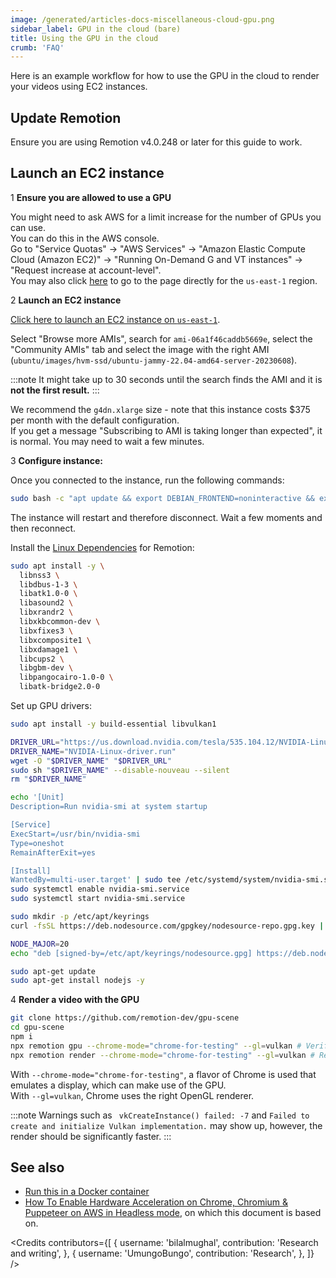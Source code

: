 ```yaml
---
image: /generated/articles-docs-miscellaneous-cloud-gpu.png
sidebar_label: GPU in the cloud (bare)
title: Using the GPU in the cloud
crumb: 'FAQ'
---
```


Here is an example workflow for how to use the GPU in the cloud to render your videos using EC2 instances.

## Update Remotion

Ensure you are using Remotion v4.0.248 or later for this guide to work.

## Launch an EC2 instance

<Step>1</Step> <strong>Ensure you are allowed to use a GPU</strong>

You might need to ask AWS for a limit increase for the number of GPUs you can use.  
You can do this in the AWS console.  
Go to "Service Quotas" -> "AWS Services" -> "Amazon Elastic Compute Cloud (Amazon EC2)" -> "Running On-Demand G and VT instances" -> "Request increase at account-level".  
You may also click [here](https://us-east-1.console.aws.amazon.com/servicequotas/home/services/ec2/quotas/L-DB2E81BA) to go to the page directly for the `us-east-1` region.

<Step>2</Step> <strong>Launch an EC2 instance</strong>

[Click here to launch an EC2 instance on `us-east-1`](https://us-east-1.console.aws.amazon.com/ec2/home?region=us-east-1#LaunchInstances:).

Select "Browse more AMIs", search for `ami-06a1f46caddb5669e`, select the "Community AMIs" tab and select the image with the right AMI (`ubuntu/images/hvm-ssd/ubuntu-jammy-22.04-amd64-server-20230608`).

:::note
It might take up to 30 seconds until the search finds the AMI and it is **not the first result.**
:::

We recommend the `g4dn.xlarge` size - note that this instance costs $375 per month with the default configuration.  
If you get a message "Subscribing to AMI is taking longer than expected", it is normal. You may need to wait a few minutes.

<Step>3</Step> <strong>Configure instance:</strong>

Once you connected to the instance, run the following commands:

```bash title="Upgrade the Linux Kernel to v6"
sudo bash -c "apt update && export DEBIAN_FRONTEND=noninteractive && export NEEDRESTART_MODE=a && apt upgrade -y && reboot"
```

The instance will restart and therefore disconnect. Wait a few moments and then reconnect.

Install the [Linux Dependencies](/docs/miscellaneous/linux-dependencies) for Remotion:

```bash title="Install Linux Dependencies"
sudo apt install -y \
  libnss3 \
  libdbus-1-3 \
  libatk1.0-0 \
  libasound2 \
  libxrandr2 \
  libxkbcommon-dev \
  libxfixes3 \
  libxcomposite1 \
  libxdamage1 \
  libcups2 \
  libgbm-dev \
  libpangocairo-1.0-0 \
  libatk-bridge2.0-0
```

Set up GPU drivers:

```bash title="Install libvulkan"
sudo apt install -y build-essential libvulkan1
```

```bash title="Install GPU drivers"
DRIVER_URL="https://us.download.nvidia.com/tesla/535.104.12/NVIDIA-Linux-x86_64-535.104.12.run"
DRIVER_NAME="NVIDIA-Linux-driver.run"
wget -O "$DRIVER_NAME" "$DRIVER_URL"
sudo sh "$DRIVER_NAME" --disable-nouveau --silent
rm "$DRIVER_NAME"
```

```bash title="Configure startup service"
echo '[Unit]
Description=Run nvidia-smi at system startup

[Service]
ExecStart=/usr/bin/nvidia-smi
Type=oneshot
RemainAfterExit=yes

[Install]
WantedBy=multi-user.target' | sudo tee /etc/systemd/system/nvidia-smi.service
sudo systemctl enable nvidia-smi.service
sudo systemctl start nvidia-smi.service
```

```bash title="Install Node.js"
sudo mkdir -p /etc/apt/keyrings
curl -fsSL https://deb.nodesource.com/gpgkey/nodesource-repo.gpg.key | sudo gpg --dearmor -o /etc/apt/keyrings/nodesource.gpg

NODE_MAJOR=20
echo "deb [signed-by=/etc/apt/keyrings/nodesource.gpg] https://deb.nodesource.com/node_$NODE_MAJOR.x nodistro main" | sudo tee /etc/apt/sources.list.d/nodesource.list

sudo apt-get update
sudo apt-get install nodejs -y
```

<p>
  <Step>4</Step> <strong>Render a video with the GPU</strong>
</p>

```bash title="Clone a Remotion GPU demo"
git clone https://github.com/remotion-dev/gpu-scene
cd gpu-scene
npm i
npx remotion gpu --chrome-mode="chrome-for-testing" --gl=vulkan # Verify content is hardware accelerated
npx remotion render --chrome-mode="chrome-for-testing" --gl=vulkan # Render a test video
```

With `--chrome-mode="chrome-for-testing"`, a flavor of Chrome is used that emulates a display, which can make use of the GPU.  
With `--gl=vulkan`, Chrome uses the right OpenGL renderer.

:::note
Warnings such as ` vkCreateInstance() failed: -7` and `Failed to create and initialize Vulkan implementation.` may show up, however, the render should be significantly faster.
:::

## See also

- [Run this in a Docker container](/docs/miscellaneous/cloud-gpu-docker)
- [How To Enable Hardware Acceleration on Chrome, Chromium & Puppeteer on AWS in Headless mode](https://mirzabilal.com/how-to-enable-hardware-acceleration-on-chrome-chromium-puppeteer-on-aws-in-headless-mode), on which this document is based on.

<Credits
  contributors={[
    {
      username: 'bilalmughal',
      contribution: 'Research and writing',
    },
    {
      username: 'UmungoBungo',
      contribution: 'Research',
    },
  ]}
/>
